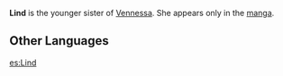{{Meta
<!-- REMOVE THIS TEMPLATE AFTER ADDING MISSING INFO -->
|missing_NPC_profile  = yes
}}
{{Character Infobox
|type             = Manga-Only
|image            = NPC Linda.png
|realname         = 
|region           = Mondstadt
|region2          = Natlan
|affiliation      = 
|sibling          = Vennessa
}}
'''Lind''' is the younger sister of [[Vennessa]]. She appears only in the [[manga]].
<!--
==Profile==
===Appearance===
-->
==Other Languages==
{{Other Languages|default_hidden=1
|en       = Lind
|zhs      = 琳德
|zhs_rm   = Líndé
|zht      = 琳德
|zht_rm   = Líndé
|ja       = リンド
|ja_rm    = Rindo
|ko       = 린드
|es       = Lind
|fr       = Lind
|ru       = Линда
|th       = ลินด์
|th_rm    = Lin
|vi       = Lind
|de       = Lind
|id       = Lind
|pt       = Lind
}}

[[es:Lind]]